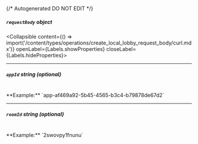 {/* Autogenerated DO NOT EDIT  */}

##### `requestBody` _object_
<Collapsible content={() => import('/content/types/operations/create_local_lobby_request_body/curl.mdx')} openLabel={Labels.showProperties} closeLabel={Labels.hideProperties}>
</Collapsible>

---
##### `appId` _string (optional)_
<br/>
**Example:** `app-af469a92-5b45-4565-b3c4-b79878de67d2`

---
##### `roomId` _string (optional)_
<br/>
**Example:** `2swovpy1fnunu`



